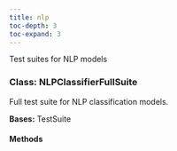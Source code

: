 ```yaml
---
title: nlp
toc-depth: 3
toc-expand: 3
---
```


Test suites for NLP models

### Class: NLPClassifierFullSuite

Full test suite for NLP classification models.

**Bases:** TestSuite

#### Methods

